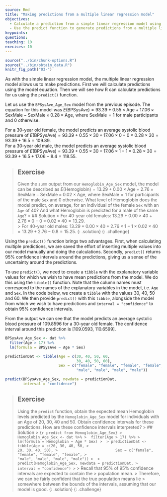 ---
source: Rmd
title: "Making predictions from a multiple linear regression model"
objectives:
  - Calculate a prediction from a simple linear regression model using parameter estimates given by the model output.
  - Use the predict function to generate predictions from a multiple linear regression model.
keypoints:
questions:
teaching: 10
execises: 10
---

```{r, include=FALSE}
source("../bin/chunk-options.R")
source("../bin/obtain_data.R")
knitr_fig_path("03-")
```

As with the simple linear regression model, the multiple linear regression model allows us to make predictions. First we will calculate predictions using the model equation. Then we will see how R can calculate predictions for us using the `predict()` function.

Let us use the `BPSysAve_Age_Sex` model from the previous episode. The equation for this model was $E(\text{BPSysAve}) = 93.39 + 0.55 \times \text{Age} + 17.06 \times \text{SexMale} - \text{SexMale} \times 0.28 \times \text{Age}$, where $\text{SexMale} = 1$ for male participants and $0$ otherwise. 

For a 30-year old female, the model predicts an average systolic blood pressure of $E(\text{BPSysAve}) = 93.39 + 0.55 \times 30 + 17.06 \times 0 - 0 \times 0.28 \times 30 = 93.39 + 16.5 = 109.89$.  
For a 30-year old male, the model predicts an average systolic blood pressure of $E(\text{BPSysAve}) = 93.39 + 0.55 \times 30 + 17.06 \times 1 - 1 \times 0.28 \times 30 = 93.39 + 16.5 + 17.06 - 8.4 = 118.55$.

>## Exercise
>Given the `summ` output from our `Hemoglobin_Age_Sex` model, 
>the model can be described
>as $E(\text{Hemoglobin}) = 13.29 + 0.00 \times \text{Age} + 2.76 \times \text{SexMale} - \text{SexMale} \times 0.02 \times \text{Age}$, where $\text{SexMale} = 1$ for participants of the male `Sex` and $0$ otherwise. 
>What level of Hemoglobin does the model predict, on average, 
>for an individual of the female `Sex` with an `Age` of 40? 
> And what Hemoglobin is predicted for a male of the same `Age`?
> > ## Solution
> > For 40-year old females: $13.29 + 0.00 \times 40 + 2.76 \times 0 - 0 \times 0.02 \times 40 = 13.29$.  
> > For 40-year old males: $13.29 + 0.00 \times 40 + 2.76 \times 1 - 1 \times 0.02 \times 40 = 13.29 + 2.76 - 0.8 = 15.25$.
> {: .solution}
{: .challenge}

Using the `predict()` function brings two advantages. First, when calculating multiple predictions, we are saved the effort of inserting multiple values into our model manually and doing the calculations. Secondly, `predict()` returns 95% confidence intervals around the predictions, giving us a sense of the uncertainty around the predictions. 

To use `predict()`, we need to create a `tibble` with the explanatory variable values for which we wish to have mean predictions from the model. We do this using the `tibble()` function. Note that the column names must correspond to the names of the explanatory variables in the model, i.e. `Age` and `Sex`. In the code below, we create a `tibble` with the values 30, 40, 50 and 60. We then provide `predict()` with this `tibble`, alongside the model from which we wish to have predictions and `interval = "confidence"` to obtain 95% confidence intervals. 

From the output we can see that the model predicts an average systolic blood pressure of 109.8596 for a 30-year old female. The confidence interval around this prediction is [109.0593, 110.6599]. 

```{r predict BPSysAve_Age_Sex}
BPSysAve_Age_Sex <- dat %>%
  filter(Age > 17) %>%
  lm(formula = BPSysAve ~ Age * Sex)

predictionDat <- tibble(Age = c(30, 40, 50, 60,
                                30, 40, 50, 60),
                        Sex = c("female", "female", "female", "female",
                                "male", "male", "male", "male"))

predict(BPSysAve_Age_Sex, newdata = predictionDat,
        interval = "confidence")
```


>## Exercise
>Using the `predict` function, obtain the expected mean Hemoglobin levels
>predicted by the `Hemoglobin_Age_Sex` model for individuals with an Age 
> of 20, 30, 40 and 50. Obtain confidence intervals for these predictions. 
How are these confidence intervals interpreted?
> > ## Solution
> > ```{r predict from Hemoglobin_Age_Sex}
> > Hemoglobin_Age_Sex <- dat %>%
> >  filter(Age > 17) %>%
> >  lm(formula = Hemoglobin ~ Age * Sex)
> > 
> > predictionDat <- tibble(Age = c(20, 30, 40, 50,
> >                                  20, 30, 40, 50),
> >                          Sex = c("female", "female", "female", "female",
> >                                  "male", "male", "male", "male"))
> > 
> > predict(Hemoglobin_Age_Sex, newdata = predictionDat,
> >         interval = "confidence")
> > ```
> > Recall that 95% of 95% confidence intervals are expected to contain the 
> > population mean. 
> > Therefore, we can be fairly confident that the true population means lie 
> > somewhere between the bounds of the intervals, assuming that our model is good.
> {: .solution}
{: .challenge}


